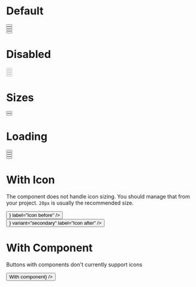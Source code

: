 
<Meta title="Button" component={Button} />

# Default

<Preview>
  <Story name="Default">
    <div>
      <div className="inline-flex">
        <Button label="Primary" />
      </div>
      <div className="inline-flex ml-2">
        <Button label="Secondary" variant="secondary" />
      </div>
      <div className="inline-flex ml-2">
        <Button label="Danger" variant="danger" />
      </div>
      <div className="inline-flex ml-2">
        <Button label="Minimal" variant="minimal" />
      </div>
    </div>
  </Story>
</Preview>

# Disabled

<Preview>
  <Story name="Disabled">
    <div>
      <div className="inline-flex">
        <Button label="Disabled" disabled />
      </div>
      <div className="inline-flex ml-2">
        <Button label="Disabled" variant="secondary" disabled />
      </div>
      <div className="inline-flex ml-2">
        <Button label="Disabled" variant="danger" disabled />
      </div>
      <div className="inline-flex ml-2">
        <Button label="Disabled" variant="minimal" disabled />
      </div>
    </div>
  </Story>
</Preview>

# Sizes

<Preview>
  <Story name="Size">
    <div>
      <div>
        <Button label="Large" large />
      </div>
      <div className="mt-2">
        <Button label="Full width" block />
      </div>
    </div>
  </Story>
</Preview>

# Loading

<Preview>
  <Story name="Loading">
    <div>
      <div className="inline-flex">
        <Button label="Loading" isLoading={true} />
      </div>
      <div className="inline-flex ml-2">
        <Button label="Loading" variant="secondary" isLoading={true} />
      </div>
      <div className="inline-flex ml-2">
        <Button label="Loading" variant="danger" isLoading={true} />
      </div>
      <div className="inline-flex ml-2">
        <Button label="Loading" variant="minimal" isLoading={false} />
      </div>
    </div>
  </Story>
</Preview>

# With Icon

The component does not handle icon sizing. You should manage that from your project. `20px` is usually the recommended size.

<Preview>
  <Story name="With Icon">
    <div>
      <div>
        <Button iconBefore={<Icon />} label="Icon before" />
      </div>
      <div className="mt-2">
        <Button iconAfter={<Icon />} variant="secondary" label="Icon after" />
      </div>
    </div>
  </Story>
</Preview>

# With Component

Buttons with components don't currently support icons

<Preview>
  <Story name="With Component">
    <Button component={<a href="javascript:void()">With component</a>} />
  </Story>
</Preview>
